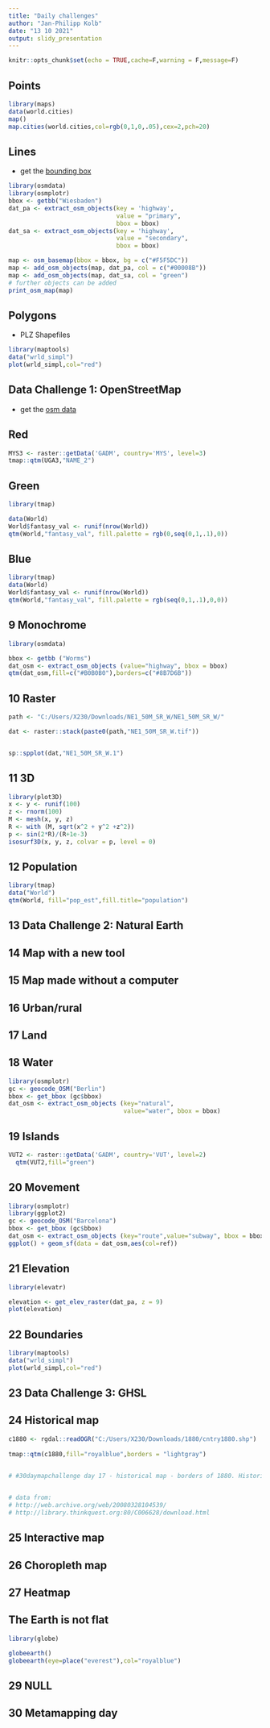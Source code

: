 ```yaml
---
title: "Daily challenges"
author: "Jan-Philipp Kolb"
date: "13 10 2021"
output: slidy_presentation
---
```


```r
knitr::opts_chunk$set(echo = TRUE,cache=F,warning = F,message=F)
```

## Points

```r
library(maps)
data(world.cities)
map()
map.cities(world.cities,col=rgb(0,1,0,.05),cex=2,pch=20)
```


## Lines

- get the [bounding box](https://www.rdocumentation.org/packages/osmdata/versions/0.1.6/topics/getbb)


```r
library(osmdata)
library(osmplotr)
bbox <- getbb("Wiesbaden")
dat_pa <- extract_osm_objects(key = 'highway',
                              value = "primary",
                              bbox = bbox)
dat_sa <- extract_osm_objects(key = 'highway',
                              value = "secondary",
                              bbox = bbox)

map <- osm_basemap(bbox = bbox, bg = c("#F5F5DC"))
map <- add_osm_objects(map, dat_pa, col = c("#00008B"))
map <- add_osm_objects(map, dat_sa, col = "green")
# further objects can be added
print_osm_map(map)

```



## Polygons

- PLZ Shapefiles

```r
library(maptools)
data("wrld_simpl")
plot(wrld_simpl,col="red")
```


## Data Challenge 1: OpenStreetMap

- get the [osm data](https://learnosm.org/en/osm-data/getting-data/) 


## Red

```r
MYS3 <- raster::getData('GADM', country='MYS', level=3)
tmap::qtm(UGA3,"NAME_2")
```



## Green

```r
library(tmap)

data(World)
World$fantasy_val <- runif(nrow(World))
qtm(World,"fantasy_val", fill.palette = rgb(0,seq(0,1,.1),0))
```



## Blue

```r
library(tmap)
data(World)
World$fantasy_val <- runif(nrow(World))
qtm(World,"fantasy_val", fill.palette = rgb(seq(0,1,.1),0,0))

```


## 9 Monochrome

```r
library(osmdata)

bbox <- getbb ("Worms")
dat_osm <- extract_osm_objects (value="highway", bbox = bbox)
qtm(dat_osm,fill=c("#B0B0B0"),borders=c("#8B7D6B"))

```



## 10 Raster

```r

path <- "C:/Users/X230/Downloads/NE1_50M_SR_W/NE1_50M_SR_W/"

dat <- raster::stack(paste0(path,"NE1_50M_SR_W.tif"))


sp::spplot(dat,"NE1_50M_SR_W.1")

```


## 11 3D

```r
library(plot3D)
x <- y <- runif(100)
z <- rnorm(100)
M <- mesh(x, y, z)
R <- with (M, sqrt(x^2 + y^2 +z^2))
p <- sin(2*R)/(R+1e-3)
isosurf3D(x, y, z, colvar = p, level = 0)
```



## 12 Population

```r
library(tmap)
data("World")
qtm(World, fill="pop_est",fill.title="population")
```



## 13 Data Challenge 2: Natural Earth

## 14 Map with a new tool

## 15 Map made without a computer

## 16 Urban/rural

## 17 Land

## 18 Water

```r
library(osmplotr)
gc <- geocode_OSM("Berlin")
bbox <- get_bbox (gc$bbox)
dat_osm <- extract_osm_objects (key="natural",
                                value="water", bbox = bbox)
```



## 19 Islands

```r
VUT2 <- raster::getData('GADM', country='VUT', level=2)
  qtm(VUT2,fill="green")
```


## 20 Movement

```r

library(osmplotr)
library(ggplot2)
gc <- geocode_OSM("Barcelona")
bbox <- get_bbox (gc$bbox)
dat_osm <- extract_osm_objects (key="route",value="subway", bbox = bbox)
ggplot() + geom_sf(data = dat_osm,aes(col=ref))

```


## 21 Elevation

```r
library(elevatr)

elevation <- get_elev_raster(dat_pa, z = 9)
plot(elevation)
```



## 22 Boundaries

```r
library(maptools)
data("wrld_simpl")
plot(wrld_simpl,col="red")
```



## 23 Data Challenge 3: GHSL

## 24 Historical map

```r

c1880 <- rgdal::readOGR("C:/Users/X230/Downloads/1880/cntry1880.shp")
  
tmap::qtm(c1880,fill="royalblue",borders = "lightgray")


# #30daymapchallenge day 17 - historical map - borders of 1880. Historical country GIS data from Thinkquest. Made with tmap #rstats #rspatial package. 

  
# data from:
# http://web.archive.org/web/20080328104539/
# http://library.thinkquest.org:80/C006628/download.html


```



## 25 Interactive map

## 26 Choropleth map

## 27 Heatmap

## The Earth is not flat

```r
library(globe)

globeearth()
globeearth(eye=place("everest"),col="royalblue")

```



## 29 NULL

## 30 Metamapping day

